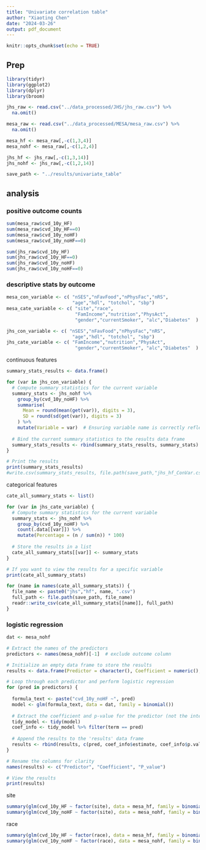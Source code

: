 ```yaml
---
title: "Univariate correlation table"
author: "Xiaoting Chen"
date: "2024-03-26"
output: pdf_document
---
```


```r
knitr::opts_chunk$set(echo = TRUE)
```

## Prep

```r
library(tidyr)
library(ggplot2)
library(dplyr)
library(broom)
```

```r
jhs_raw <- read.csv("../data_processed/JHS/jhs_raw.csv") %>%
  na.omit()

mesa_raw <- read.csv("../data_processed/MESA/mesa_raw.csv") %>%
  na.omit()
```

```r
mesa_hf <- mesa_raw[,-c(1,3,4)]
mesa_nohf <- mesa_raw[,-c(1,2,4)]

jhs_hf <- jhs_raw[,-c(1,3,14)]
jhs_nohf <- jhs_raw[,-c(1,2,14)]
```

```r
save_path <- "../results/univariate_table"

```


## analysis

### positive outcome counts
```r
sum(mesa_raw$cvd_10y_HF)
sum(mesa_raw$cvd_10y_HF==0)
sum(mesa_raw$cvd_10y_noHF)
sum(mesa_raw$cvd_10y_noHF==0)

sum(jhs_raw$cvd_10y_HF)
sum(jhs_raw$cvd_10y_HF==0)
sum(jhs_raw$cvd_10y_noHF)
sum(jhs_raw$cvd_10y_noHF==0)
```

### descriptive stats by outcome

```r
mesa_con_variable <- c( "nSES","nFavFood","nPhysFac","nRS",
                        "age","hdl", "totchol", "sbp")
mesa_cate_variable <- c( "site","race",
                         "FamIncome","nutrition","PhysAct",
                         "gender","currentSmoker", "alc","Diabetes"  )

jhs_con_variable <- c( "nSES","nFavFood","nPhysFac","nRS",
                        "age","hdl", "totchol", "sbp")
jhs_cate_variable <- c( "FamIncome","nutrition","PhysAct",
                         "gender","currentSmoker", "alc","Diabetes"  )
```


continuous features
```r
summary_stats_results <- data.frame()

for (var in jhs_con_variable) {
  # Compute summary statistics for the current variable
  summary_stats <- jhs_nohf %>%
    group_by(cvd_10y_noHF) %>%
    summarise(
      Mean = round(mean(get(var)), digits = 3),
      SD = round(sd(get(var)), digits = 3)
    ) %>%
    mutate(Variable = var)  # Ensuring variable name is correctly reflected
  
  # Bind the current summary statistics to the results data frame
  summary_stats_results <- rbind(summary_stats_results, summary_stats)
}

# Print the results
print(summary_stats_results)
#write.csv(summary_stats_results, file.path(save_path,"jhs_hf_ConVar.csv"), row.names = FALSE)
```

categorical features
```r
cate_all_summary_stats <- list()

for (var in jhs_cate_variable) {
  # Compute summary statistics for the current variable
  summary_stats <- jhs_nohf %>%
    group_by(cvd_10y_noHF) %>%
    count(.data[[var]]) %>%
    mutate(Percentage = (n / sum(n)) * 100)
  
  # Store the results in a list
  cate_all_summary_stats[[var]] <- summary_stats
}

# If you want to view the results for a specific variable
print(cate_all_summary_stats) 
```

```r

for (name in names(cate_all_summary_stats)) {
  file_name <- paste0("jhs","hf", name, ".csv")
  full_path <- file.path(save_path, file_name)
  readr::write_csv(cate_all_summary_stats[[name]], full_path)
}
```


### logistic regression
```r
dat <- mesa_nohf

# Extract the names of the predictors
predictors <- names(mesa_nohf)[-1]  # exclude outcome column

# Initialize an empty data frame to store the results
results <- data.frame(Predictor = character(), Coefficient = numeric(), P_value = numeric(), stringsAsFactors = FALSE)

# Loop through each predictor and perform logistic regression
for (pred in predictors) {
  
  formula_text <- paste("cvd_10y_noHF ~", pred)
  model <- glm(formula_text, data = dat, family = binomial())
  
  # Extract the coefficient and p-value for the predictor (not the intercept)
  tidy_model <- tidy(model)
  coef_info <- tidy_model %>% filter(term == pred)
  
  # Append the results to the 'results' data frame
  results <- rbind(results, c(pred, coef_info$estimate, coef_info$p.value))
}

# Rename the columns for clarity
names(results) <- c("Predictor", "Coefficient", "P_value")

# View the results
print(results)

```

site
```r
summary(glm(cvd_10y_HF ~ factor(site), data = mesa_hf, family = binomial()))
summary(glm(cvd_10y_noHF ~ factor(site), data = mesa_nohf, family = binomial()))
```

race
```r
summary(glm(cvd_10y_HF ~ factor(race), data = mesa_hf, family = binomial()))
summary(glm(cvd_10y_noHF ~ factor(race), data = mesa_nohf, family = binomial()))
```